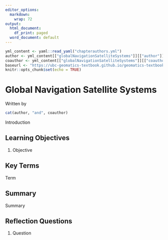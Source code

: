 ```yaml
---
editor_options:
  markdown:
    wrap: 72
output:
  html_document:
    df_print: paged
  word_document: default
---
```


```r
yml_content <- yaml::read_yaml("chapterauthors.yml")
author <- yml_content[["globalNavigationSatelliteSystems"]][["author"]]
coauthor <- yml_content[["globalNavigationSatelliteSystems"]][["coauthor"]]
baseurl <- "https://ubc-geomatics-textbook.github.io/geomatics-textbook/"
knitr::opts_chunk$set(echo = TRUE)
```

# Global Navigation Satellite Systems {#global-navigation-satellite-systems}

Written by
```r
cat(author, "and", coauthor)
```

Introduction

::: {.box-content .learning-objectives-content}
::: {.box-title .learning-objectives-top}
## Learning Objectives {.unnumbered}
:::

1. Objective

:::

## Key Terms {.unnumbered}

Term 

## Summary

Summary

## Reflection Questions {.unnumbered}

1. Question
